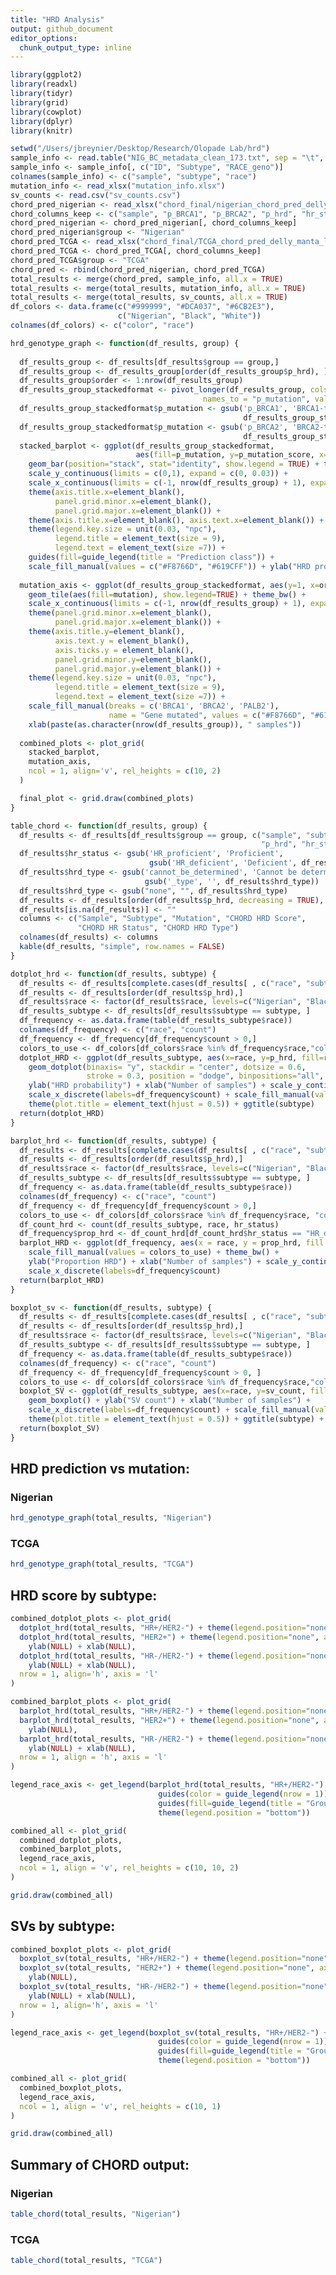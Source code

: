 ```yaml
---
title: "HRD Analysis"
output: github_document
editor_options: 
  chunk_output_type: inline
---
```


```r
library(ggplot2)
library(readxl)
library(tidyr)
library(grid)
library(cowplot)
library(dplyr)
library(knitr)

setwd("/Users/jbreynier/Desktop/Research/Olopade Lab/hrd")
sample_info <- read.table("NIG_BC_metadata_clean_173.txt", sep = "\t", header = 1)
sample_info <- sample_info[, c("ID", "Subtype", "RACE_geno")]
colnames(sample_info) <- c("sample", "subtype", "race")
mutation_info <- read_xlsx("mutation_info.xlsx")
sv_counts <- read.csv("sv_counts.csv")
chord_pred_nigerian <- read_xlsx("chord_final/nigerian_chord_pred_delly_manta_lumpy_2vote.xlsx")
chord_columns_keep <- c("sample", "p_BRCA1", "p_BRCA2", "p_hrd", "hr_status", "hrd_type")
chord_pred_nigerian <- chord_pred_nigerian[, chord_columns_keep]
chord_pred_nigerian$group <- "Nigerian"
chord_pred_TCGA <- read_xlsx("chord_final/TCGA_chord_pred_delly_manta_lumpy_2vote.xlsx")
chord_pred_TCGA <- chord_pred_TCGA[, chord_columns_keep]
chord_pred_TCGA$group <- "TCGA"
chord_pred <- rbind(chord_pred_nigerian, chord_pred_TCGA)
total_results <- merge(chord_pred, sample_info, all.x = TRUE)
total_results <- merge(total_results, mutation_info, all.x = TRUE)
total_results <- merge(total_results, sv_counts, all.x = TRUE)
df_colors <- data.frame(c("#999999", "#DCA037", "#6CB2E3"),
                        c("Nigerian", "Black", "White"))
colnames(df_colors) <- c("color", "race")

```

```r

hrd_genotype_graph <- function(df_results, group) {
  
  df_results_group <- df_results[df_results$group == group,]
  df_results_group <- df_results_group[order(df_results_group$p_hrd), ]
  df_results_group$order <- 1:nrow(df_results_group)
  df_results_group_stackedformat <- pivot_longer(df_results_group, cols=c(p_BRCA1, p_BRCA2),
                                           names_to = "p_mutation", values_to = "p_mutation_score")
  df_results_group_stackedformat$p_mutation <- gsub('p_BRCA1', 'BRCA1-type HRD',
                                                    df_results_group_stackedformat$p_mutation)
  df_results_group_stackedformat$p_mutation <- gsub('p_BRCA2', 'BRCA2-type HRD',
                                                    df_results_group_stackedformat$p_mutation)
  stacked_barplot <- ggplot(df_results_group_stackedformat,
                            aes(fill=p_mutation, y=p_mutation_score, x=order)) + 
    geom_bar(position="stack", stat="identity", show.legend = TRUE) + theme_bw() + 
    scale_y_continuous(limits = c(0,1), expand = c(0, 0.03)) +
    scale_x_continuous(limits = c(-1, nrow(df_results_group) + 1), expand = c(0, 0)) +
    theme(axis.title.x=element_blank(),
          panel.grid.minor.x=element_blank(),
          panel.grid.major.x=element_blank()) +
    theme(axis.title.x=element_blank(), axis.text.x=element_blank()) +
    theme(legend.key.size = unit(0.03, "npc"),
          legend.title = element_text(size = 9),
          legend.text = element_text(size =7)) + 
    guides(fill=guide_legend(title = "Prediction class")) +
    scale_fill_manual(values = c("#F8766D", "#619CFF")) + ylab("HRD probability")
  
  mutation_axis <- ggplot(df_results_group_stackedformat, aes(y=1, x=order)) + 
    geom_tile(aes(fill=mutation), show.legend=TRUE) + theme_bw() + 
    scale_x_continuous(limits = c(-1, nrow(df_results_group) + 1), expand = c(0, 0)) +
    theme(panel.grid.minor.x=element_blank(),
          panel.grid.major.x=element_blank()) +
    theme(axis.title.y=element_blank(),
          axis.text.y = element_blank(),
          axis.ticks.y = element_blank(),
          panel.grid.minor.y=element_blank(),
          panel.grid.major.y=element_blank()) +
    theme(legend.key.size = unit(0.03, "npc"),
          legend.title = element_text(size = 9),
          legend.text = element_text(size =7)) + 
    scale_fill_manual(breaks = c('BRCA1', 'BRCA2', 'PALB2'),
                      name = "Gene mutated", values = c("#F8766D", "#619CFF", "#00BA38")) +
    xlab(paste(as.character(nrow(df_results_group)), " samples"))
  
  combined_plots <- plot_grid(
    stacked_barplot,
    mutation_axis,
    ncol = 1, align='v', rel_heights = c(10, 2)
  )

  final_plot <- grid.draw(combined_plots)
}

table_chord <- function(df_results, group) {
  df_results <- df_results[df_results$group == group, c("sample", "subtype", "mutation",
                                                        "p_hrd", "hr_status", "hrd_type")]
  df_results$hr_status <- gsub('HR_proficient', 'Proficient', 
                               gsub('HR_deficient', 'Deficient', df_results$hr_status))
  df_results$hrd_type <- gsub('cannot_be_determined', 'Cannot be determined',
                              gsub('_type', '', df_results$hrd_type))
  df_results$hrd_type <- gsub("none", "", df_results$hrd_type)
  df_results <- df_results[order(df_results$p_hrd, decreasing = TRUE), ]
  df_results[is.na(df_results)] <- ""
  columns <- c("Sample", "Subtype", "Mutation", "CHORD HRD Score",
               "CHORD HR Status", "CHORD HRD Type")
  colnames(df_results) <- columns
  kable(df_results, "simple", row.names = FALSE)
}

dotplot_hrd <- function(df_results, subtype) {
  df_results <- df_results[complete.cases(df_results[ , c("race", "subtype")]),]
  df_results <- df_results[order(df_results$p_hrd),]
  df_results$race <- factor(df_results$race, levels=c("Nigerian", "Black", "White"))
  df_results_subtype <- df_results[df_results$subtype == subtype, ]
  df_frequency <- as.data.frame(table(df_results_subtype$race))
  colnames(df_frequency) <- c("race", "count")
  df_frequency <- df_frequency[df_frequency$count > 0,]
  colors_to_use <- df_colors[df_colors$race %in% df_frequency$race,"color"]
  dotplot_HRD <- ggplot(df_results_subtype, aes(x=race, y=p_hrd, fill=race))  + theme_bw() +
    geom_dotplot(binaxis= "y", stackdir = "center", dotsize = 0.6,
                 stroke = 0.3, position = "dodge", binpositions="all", method = "histodot") +
    ylab("HRD probability") + xlab("Number of samples") + scale_y_continuous(limits = c(0,1)) +
    scale_x_discrete(labels=df_frequency$count) + scale_fill_manual(values = colors_to_use) +
    theme(plot.title = element_text(hjust = 0.5)) + ggtitle(subtype)
  return(dotplot_HRD)
}

barplot_hrd <- function(df_results, subtype) {
  df_results <- df_results[complete.cases(df_results[ , c("race", "subtype")]),]
  df_results <- df_results[order(df_results$p_hrd),]
  df_results$race <- factor(df_results$race, levels=c("Nigerian", "Black", "White"))
  df_results_subtype <- df_results[df_results$subtype == subtype, ]
  df_frequency <- as.data.frame(table(df_results_subtype$race))
  colnames(df_frequency) <- c("race", "count")
  df_frequency <- df_frequency[df_frequency$count > 0,]
  colors_to_use <- df_colors[df_colors$race %in% df_frequency$race, "color"]
  df_count_hrd <- count(df_results_subtype, race, hr_status)
  df_frequency$prop_hrd <- df_count_hrd[df_count_hrd$hr_status == "HR_deficient", "n"] / df_frequency$count
  barplot_HRD <- ggplot(df_frequency, aes(x = race, y = prop_hrd, fill = race)) + geom_bar(stat="identity") + 
    scale_fill_manual(values = colors_to_use) + theme_bw() + 
    ylab("Proportion HRD") + xlab("Number of samples") + scale_y_continuous(limits = c(0,1)) +
    scale_x_discrete(labels=df_frequency$count)
  return(barplot_HRD)
}

boxplot_sv <- function(df_results, subtype) {
  df_results <- df_results[complete.cases(df_results[ , c("race", "subtype")]),]
  df_results <- df_results[order(df_results$p_hrd),]
  df_results$race <- factor(df_results$race, levels=c("Nigerian", "Black", "White"))
  df_results_subtype <- df_results[df_results$subtype == subtype, ]
  df_frequency <- as.data.frame(table(df_results_subtype$race))
  colnames(df_frequency) <- c("race", "count")
  df_frequency <- df_frequency[df_frequency$count > 0, ]
  colors_to_use <- df_colors[df_colors$race %in% df_frequency$race,"color"]
  boxplot_SV <- ggplot(df_results_subtype, aes(x=race, y=sv_count, fill=race)) + theme_bw() +
    geom_boxplot() + ylab("SV count") + xlab("Number of samples") + 
    scale_x_discrete(labels=df_frequency$count) + scale_fill_manual(values = colors_to_use) +
    theme(plot.title = element_text(hjust = 0.5)) + ggtitle(subtype) + scale_y_continuous(limits = c(0,2500))
  return(boxplot_SV)
}

```

## HRD prediction vs mutation:

### Nigerian
```r

hrd_genotype_graph(total_results, "Nigerian")

```

### TCGA
```r

hrd_genotype_graph(total_results, "TCGA")

```

## HRD score by subtype:

```r

combined_dotplot_plots <- plot_grid(
  dotplot_hrd(total_results, "HR+/HER2-") + theme(legend.position="none") + xlab(NULL),
  dotplot_hrd(total_results, "HER2+") + theme(legend.position="none", axis.text.y=element_blank()) +
    ylab(NULL) + xlab(NULL),
  dotplot_hrd(total_results, "HR-/HER2-") + theme(legend.position="none", axis.text.y=element_blank()) +
    ylab(NULL) + xlab(NULL),
  nrow = 1, align='h', axis = 'l'
)

combined_barplot_plots <- plot_grid(
  barplot_hrd(total_results, "HR+/HER2-") + theme(legend.position="none") + xlab(NULL),
  barplot_hrd(total_results, "HER2+") + theme(legend.position="none", axis.text.y=element_blank()) +
    ylab(NULL),
  barplot_hrd(total_results, "HR-/HER2-") + theme(legend.position="none", axis.text.y=element_blank())+
    ylab(NULL) + xlab(NULL),
  nrow = 1, align = 'h', axis = 'l'
)

legend_race_axis <- get_legend(barplot_hrd(total_results, "HR+/HER2-") + 
                                 guides(color = guide_legend(nrow = 1)) +
                                 guides(fill=guide_legend(title = "Group")) + 
                                 theme(legend.position = "bottom"))

combined_all <- plot_grid(
  combined_dotplot_plots,
  combined_barplot_plots,
  legend_race_axis,
  ncol = 1, align = 'v', rel_heights = c(10, 10, 2)
)

grid.draw(combined_all)

```

## SVs by subtype:

```r

combined_boxplot_plots <- plot_grid(
  boxplot_sv(total_results, "HR+/HER2-") + theme(legend.position="none") + xlab(NULL),
  boxplot_sv(total_results, "HER2+") + theme(legend.position="none", axis.text.y=element_blank()) +
    ylab(NULL),
  boxplot_sv(total_results, "HR-/HER2-") + theme(legend.position="none", axis.text.y=element_blank()) +
    ylab(NULL) + xlab(NULL),
  nrow = 1, align='h', axis = 'l'
)

legend_race_axis <- get_legend(boxplot_sv(total_results, "HR+/HER2-") + 
                                 guides(color = guide_legend(nrow = 1)) +
                                 guides(fill=guide_legend(title = "Group")) + 
                                 theme(legend.position = "bottom"))

combined_all <- plot_grid(
  combined_boxplot_plots,
  legend_race_axis,
  ncol = 1, align = 'v', rel_heights = c(10, 1)
)

grid.draw(combined_all)

```

## Summary of CHORD output:

### Nigerian

```r

table_chord(total_results, "Nigerian")

```

### TCGA

```r

table_chord(total_results, "TCGA")

```


